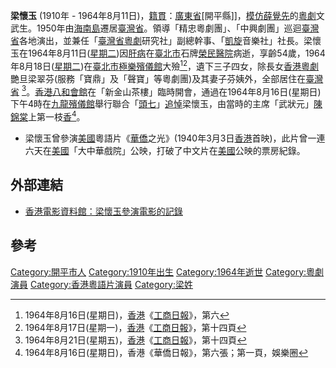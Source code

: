 '''梁懷玉''' (1910年 - 1964年8月11日)，[[籍貫|籍貫]]：[[廣東省|廣東省]][開平縣]]，[[模仿|模仿]][[薛覺先|薛覺先]]的[[粵劇|粵劇]]文武生。1950年由[[海南島|海南島]]遷居[[臺灣省|臺灣省]]。領導「精忠粵劇團」、「中興劇團」巡迴[[臺灣省|臺灣省]]各地演出，並兼任「[[臺灣省|臺灣省]][[粵劇|粵劇]]研究社」副總幹事、「[[凱旋|凱旋]]音樂社」社長。梁懷玉在1964年8月11日([[星期二|星期二]])因[[肝病|肝病]]在[[臺北市|臺北市]]石牌[[榮民醫院|榮民醫院]]病逝，享齡54歲，1964年8月18日([[星期二|星期二]])在[[臺北市|臺北市]][[極樂殯儀館|極樂殯儀館]]大殮<ref>1964年8月16日(星期日)，[[香港|香港]]《[[工商日報|工商日報]]》，第六</ref><ref>1964年8月17日(星期一)，[[香港|香港]]《[[工商日報|工商日報]]》，第十四頁</ref>，遺下三子四女，除長女[[香港|香港]][[粵劇|粵劇]]艷旦梁翠芬(服務「寶鼎」及「聲寶」等粵劇團)及其妻子芬姨外，全部居住在[[臺灣省|臺灣省]] <ref>1964年8月21日(星期五)，[[香港|香港]]《[[工商日報|工商日報]]》，第十四頁</ref>。[[香港|香港]][[八和會館|八和會館]]在「新金山茶樓」臨時開會，通過在1964年8月16日(星期日) 下午4時在[[九龍殯儀館|九龍殯儀館]]舉行聯合「[[頭七|頭七]]」[[追悼|追悼]]梁懷玉，由當時的主席「武狀元」[[陳錦棠|陳錦棠]]上第一枝[[香|香]]<ref>1964年8月16日(星期日)，香港《華僑日報》，第六張；第一頁，娛樂圈</ref>。
* 梁懷玉曾參演[[美國|美國]]粵語片《[[華僑|華僑]]之光》(1940年3月3日[[香港|香港]]首映)，此片曾一連六天在[[美國|美國]]「大中華戲院」公映，打破了中文片在[[美國|美國]]公映的票房紀錄。

== 外部連結 ==
* [http://ipac.hkfa.lcsd.gov.hk/ipac20/ipac.jsp?session=128H7341A0X43.587&profile=hkfa&uri=link=3100036@!9786@!3100024@!3100036&aspect=basic_search&menu=search&ri=6&source=192.168.110.61@!horizon&term=%E6%A2%81%E6%87%B7%E7%8E%89%2C+%3F-1964%2F8%2F14%2C&index=NAMEBRP 香港電影資料館：梁懷玉參演電影的記錄]{{Dead link|date=2018年6月 |bot=InternetArchiveBot |fix-attempted=no }}

== 參考 ==
<div class="references-small">
<references />
</div>
 
[[Category:開平市人|Category:開平市人]]
[[Category:1910年出生|Category:1910年出生]]
[[Category:1964年逝世|Category:1964年逝世]]
[[Category:粵劇演員|Category:粵劇演員]]
[[Category:香港粵語片演員|Category:香港粵語片演員]]
[[Category:梁姓|Category:梁姓]]